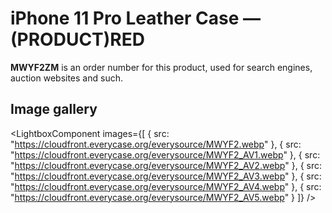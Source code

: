 
# iPhone 11 Pro Leather Case — (PRODUCT)RED

<Callout type='info' emoji='👉🏻'>**MWYF2ZM** is an order number for this product, used for search engines, auction websites and such.</Callout>

## Image gallery

<LightboxComponent
    images={[
      {
        src: "https://cloudfront.everycase.org/everysource/MWYF2.webp"
      },
      {
        src: "https://cloudfront.everycase.org/everysource/MWYF2_AV1.webp"
      },
      {
        src: "https://cloudfront.everycase.org/everysource/MWYF2_AV2.webp"
      },
      {
        src: "https://cloudfront.everycase.org/everysource/MWYF2_AV3.webp"
      },
      {
        src: "https://cloudfront.everycase.org/everysource/MWYF2_AV4.webp"
      },
      {
        src: "https://cloudfront.everycase.org/everysource/MWYF2_AV5.webp"
      }
    ]}
  />
